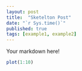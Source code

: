 ```yaml
---
layout: post
title:  "Sketelton Post"
date: "`r Sys.time()`"
published: true
tags: [example1, example2]
---
```


Your markdown here!

```r
plot(1:10)
```

